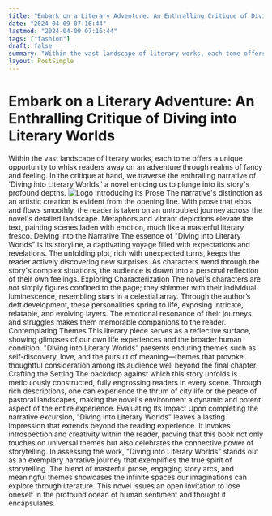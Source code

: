 ```yaml
---
title: "Embark on a Literary Adventure: An Enthralling Critique of Diving into Literary Worlds"
date: "2024-04-09 07:16:44"
lastmod: "2024-04-09 07:16:44"
tags: ["fashion"]
draft: false
summary: "Within the vast landscape of literary works, each tome offers a unique opportunity to whisk readers away on an adventure through realms of fancy and feeling. In the critique at hand, we traverse the enthralling narrative of 'Diving into Literary Worlds,' a novel enticing us to plunge into its story's profound depths."
layout: PostSimple
---
```

# Embark on a Literary Adventure: An Enthralling Critique of Diving into Literary Worlds
Within the vast landscape of literary works, each tome offers a unique opportunity to whisk readers away on an adventure through realms of fancy and feeling. In the critique at hand, we traverse the enthralling narrative of 'Diving into Literary Worlds,' a novel enticing us to plunge into its story's profound depths.
<img alt="Logo" class="lazyImg" data-src="https://cdn.seniorsselection.com/src_image/172caf9d28bea95e2f09ee2c765ee1a9.webp" src="/statics/image/loading.webp"/>
Introducing Its Prose
The narrative's distinction as an artistic creation is evident from the opening line. With prose that ebbs and flows smoothly, the reader is taken on an untroubled journey across the novel's detailed landscape. Metaphors and vibrant depictions elevate the text, painting scenes laden with emotion, much like a masterful literary fresco.
Delving into the Narrative
The essence of "Diving into Literary Worlds" is its storyline, a captivating voyage filled with expectations and revelations. The unfolding plot, rich with unexpected turns, keeps the reader actively discovering new surprises. As characters wend through the story's complex situations, the audience is drawn into a personal reflection of their own feelings.
Exploring Characterization
The novel's characters are not simply figures confined to the page; they shimmer with their individual luminescence, resembling stars in a celestial array. Through the author’s deft development, these personalities spring to life, exposing intricate, relatable, and evolving layers. The emotional resonance of their journeys and struggles makes them memorable companions to the reader.
Contemplating Themes
This literary piece serves as a reflective surface, showing glimpses of our own life experiences and the broader human condition. "Diving into Literary Worlds" presents enduring themes such as self-discovery, love, and the pursuit of meaning—themes that provoke thoughtful consideration among its audience well beyond the final chapter.
Crafting the Setting
The backdrop against which this story unfolds is meticulously constructed, fully engrossing readers in every scene. Through rich descriptions, one can experience the thrum of city life or the peace of pastoral landscapes, making the novel's environment a dynamic and potent aspect of the entire experience.
Evaluating Its Impact
Upon completing the narrative excursion, "Diving into Literary Worlds" leaves a lasting impression that extends beyond the reading experience. It invokes introspection and creativity within the reader, proving that this book not only touches on universal themes but also celebrates the connective power of storytelling.
In assessing the work, "Diving into Literary Worlds" stands out as an exemplary narrative journey that exemplifies the true spirit of storytelling. The blend of masterful prose, engaging story arcs, and meaningful themes showcases the infinite spaces our imaginations can explore through literature. This novel issues an open invitation to lose oneself in the profound ocean of human sentiment and thought it encapsulates.
        